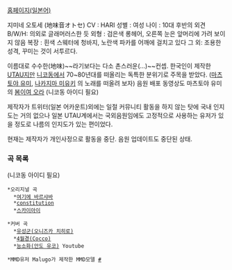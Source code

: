 [http://haritaka.cafe24.com/ 홈페이지(일본어)]

지미네 오토세 (地味音オトセ)
CV   : HARI
성별 : 여성
나이 : 10대 후반의 외견
B/W/H: 의외로 글래머러스한 듯
외형 : 검은색 롱헤어, 오른쪽 눈은 앞머리에 가려 보이지 않음
복장 : 흰색 스웨터에 청바지, 노란색 파카를 어깨에 걸치고 있다
그 외: 조용한 성격, 꾸미는 것이 서투르다.

이름대로 수수한(地味)~~라기보다는 다소 촌스러운(...)~~컨셉.
한국인이 제작한 [[UTAU]]지만 [[니코동]]에서 70~80년대를 떠올리는 독특한 분위기로 주목을 받았다.
([[마츠토야 유미]], [[나카지마 미유키]] 의 노래를 떠올려 보자)
음원 배포 동영상도 마츠토야 유미의 [http://www.nicovideo.jp/watch/sm10746172 봄이여 오라] (니코동 아이디 필요)

제작자가 트위터(일본 어카운트)외에는 일절 커뮤니티 활동을 하지 않는 탓에 국내 인지도는 거의 없으나
일본 UTAU계에서는 국외음원임에도 고정적으로 사용하는 유저가 있을 정도로 나름의 인지도가 있는 편이었다.

현재는 제작자가 개인사정으로 활동을 중단. 음원 업데이트도 중단된 상태.


=== 곡 목록 ===
(니코동 아이디 필요)
 *오리지널 곡
   *[http://www.nicovideo.jp/watch/sm17475426 여기에 바르샤바] 
   *[http://www.nicovideo.jp/watch/sm15508508 constitution] 
   *[http://www.nicovideo.jp/watch/sm12976485 스카이아이] 

 *커버 곡
   *[http://www.nicovideo.jp/watch/sm14160467 유성군(오니즈카 치히로)]
   *[http://www.nicovideo.jp/watch/nm15603547 4월경(Cocco)]
   *[http://www.youtube.com/watch?v=CACT3ZhXE4k 능소화(안도 유코)] Youtube

 *MMD유저 Malugo가 제작한 MMD모델 [http://www.nicovideo.jp/watch/sm19867697 #]
